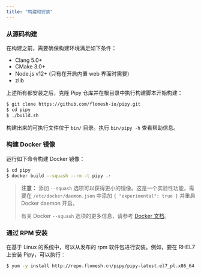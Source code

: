 ```yaml
---
title: "构建和安装"
---
```


### 从源码构建

在构建之前，需要确保构建环境满足如下条件：

* Clang 5.0+
* CMake 3.0+
* Node.js v12+ (只有在开启内置 web 界面时需要)
* zlib

上述所有都安装之后，克隆 Pipy 仓库并在根目录中执行构建脚本开始构建：

```sh
$ git clone https://github.com/flomesh-io/pipy.git
$ cd pipy
$ ./build.sh
```

构建出来的可执行文件位于 `bin/` 目录。执行 `bin/pipy -h` 查看帮助信息。

### 构建 Docker 镜像

运行如下命令构建 Docker 镜像：

```sh
$ cd pipy
$ docker build --squash --rm -t pipy .·
```

> **注意：** 添加 `--squash` 选项可以获得更小的镜像。这是一个实验性功能，需要在 `/etc/docker/daemon.json` 中添加 `{ "experimental": true }` 并重启 Docker daemon 开启。
> 
> 有关 Docker `--squash` 选项的更多信息，请参考 [Docker 文档](https://docs.docker.com/engine/reference/commandline/image_build/)。

### 通过 RPM 安装

在基于 Linux 的系统中，可以从发布的 rpm 软件包进行安装。例如，要在 RHEL7 上安装 Pipy，可以执行：

```sh
$ yum -y install http://repo.flomesh.cn/pipy/pipy-latest.el7_pl.x86_64.rpm
```